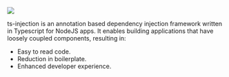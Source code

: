 
<div style={{ display: "flex", justifyContent: "center", padding: "2rem" }}>
  <img src="/ts-injection/img/logo.png" style={{ width: "150px" }} />
</div>

<Badges />

ts-injection is an annotation based dependency injection framework written in Typescript for NodeJS apps. It enables building
applications that have loosely coupled components, resulting in:

- Easy to read code.
- Reduction in boilerplate.
- Enhanced developer experience.
